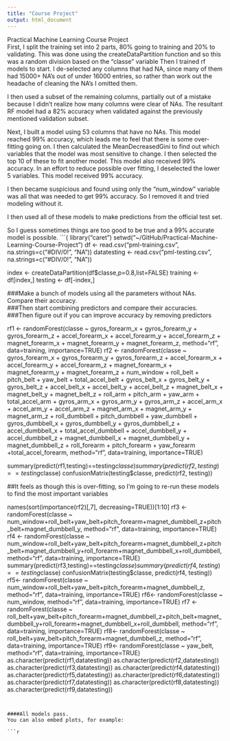 ```yaml
---
title: "Course Project"
output: html_document
---
```


Practical Machine Learning Course Project  
First, I split the training set into 2 parts, 80% going to training and 20% to validating.  This was done using the createDataPartition function and so this was a random division based on the "classe" variable
Then I trained rf models to start.  I de-selected any columns that had NA, since many of them had 15000+ NA's out of under 16000 entries, so rather than work out the headache of cleaning the NA's I omitted them.

I then used a subset of the remaining columns, partially out of a mistake because I didn't realize how many columns were clear of NAs.  The resultant RF model had a 82% accuracy when validated against the previously mentioned validation subset.

Next, I built a model using 53 columns that have no NAs.  This model reached 99% accuracy, which leads me to feel that there is some over-fitting going on.  I then calculated the MeanDecreasedGini to find out which variables that the model was most sensitive to change.  I then selected the top 10 of these to fit another model.
This model also received 99% accuracy.  In an effort to reduce possible over fitting, I deselected the lower 5 variables.
This model received 99% accuracy.

I then became suspicious and found using only the "num_window" variable was all that was needed to get 99% accuracy.  So I removed it and tried modeling without it.

I then used all of these models to make predictions from the official test set.

So I guess sometimes things are too good to be true and a 99% accurate model is possible.
```{
library("caret")
setwd("~/GitHub/Practical-Machine-Learning-Course-Project")
df <- read.csv("pml-training.csv", na.strings=c("#DIV/0!", "NA"))
datatesting <- read.csv("pml-testing.csv", na.strings=c("#DIV/0!", "NA"))

index <- createDataPartition(df$classe,p=0.8,list=FALSE)
training <- df[index,]
testing <- df[-index,]




###Make a bunch of models using all the parameters without NAs.  Compare their accuracy.  
###Then start combining predictors and compare their accuracies.  
###Then figure out if you can improve accuracy by removing predictors



rf1 <- randomForest(classe ~ gyros_forearm_x + gyros_forearm_y + gyros_forearm_z + accel_forearm_x + accel_forearm_y + accel_forearm_z + magnet_forearm_x + magnet_forearm_y + magnet_forearm_z, method="rf", data=training, importance=TRUE)
rf2 <- randomForest(classe ~  gyros_forearm_x + gyros_forearm_y + gyros_forearm_z + accel_forearm_x + accel_forearm_y + accel_forearm_z + magnet_forearm_x + magnet_forearm_y + magnet_forearm_z + num_window + roll_belt + pitch_belt + yaw_belt + total_accel_belt + gyros_belt_x + gyros_belt_y + gyros_belt_z + accel_belt_x + accel_belt_y + accel_belt_z + magnet_belt_x + magnet_belt_y + magnet_belt_z + roll_arm + pitch_arm + yaw_arm + total_accel_arm + gyros_arm_x + gyros_arm_y + gyros_arm_z + accel_arm_x + accel_arm_y + accel_arm_z + magnet_arm_x + magnet_arm_y + magnet_arm_z + roll_dumbbell + pitch_dumbbell + yaw_dumbbell + gyros_dumbbell_x + gyros_dumbbell_y + gyros_dumbbell_z + accel_dumbbell_x + total_accel_dumbbell + accel_dumbbell_y + accel_dumbbell_z + magnet_dumbbell_x + magnet_dumbbell_y + magnet_dumbbell_z + roll_forearm + pitch_forearm + yaw_forearm +total_accel_forearm, method="rf", data=training, importance=TRUE)


summary(predict(rf1,testing)==testing$classe)
summary(predict(rf2,testing)==testing$classe)
confusionMatrix(testing$classe, predict(rf2, testing))

##It feels as though this is over-fitting, so I'm going to re-run these models to find the most important variables

names(sort(importance(rf2)[,7], decreasing=TRUE))[1:10]
rf3 <- randomForest(classe ~  num_window+roll_belt+yaw_belt+pitch_forearm+magnet_dumbbell_z+pitch_belt+magnet_dumbbell_y, method="rf", data=training, importance=TRUE)
rf4 <- randomForest(classe ~  num_window+roll_belt+yaw_belt+pitch_forearm+magnet_dumbbell_z+pitch_belt+magnet_dumbbell_y+roll_forearm+magnet_dumbbell_x+roll_dumbbell, method="rf", data=training, importance=TRUE)
summary(predict(rf3,testing)==testing$classe)
summary(predict(rf4,testing)==testing$classe)
confusionMatrix(testing$classe, predict(rf4, testing))
rf5<- randomForest(classe ~  num_window+roll_belt+yaw_belt+pitch_forearm+magnet_dumbbell_z, method="rf", data=training, importance=TRUE)
rf6<- randomForest(classe ~  num_window, method="rf", data=training, importance=TRUE)
rf7 <- randomForest(classe ~ roll_belt+yaw_belt+pitch_forearm+magnet_dumbbell_z+pitch_belt+magnet_dumbbell_y+roll_forearm+magnet_dumbbell_x+roll_dumbbell, method="rf", data=training, importance=TRUE)
rf8<- randomForest(classe ~  roll_belt+yaw_belt+pitch_forearm+magnet_dumbbell_z, method="rf", data=training, importance=TRUE)
rf9<- randomForest(classe ~ yaw_belt, method="rf", data=training, importance=TRUE)
as.character(predict(rf1,datatesting))
as.character(predict(rf2,datatesting))
as.character(predict(rf3,datatesting))
as.character(predict(rf4,datatesting))
as.character(predict(rf5,datatesting))
as.character(predict(rf6,datatesting))
as.character(predict(rf7,datatesting))
as.character(predict(rf8,datatesting))
as.character(predict(rf9,datatesting))



```


####All models pass.
You can also embed plots, for example:

```r

```
